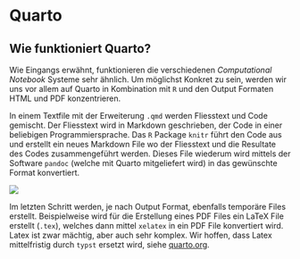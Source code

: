 # Quarto

## Wie funktioniert Quarto?

Wie Eingangs erwähnt, funktionieren die verschiedenen *Computational Notebook* Systeme sehr ähnlich. Um möglichst Konkret zu sein, werden wir uns vor allem auf Quarto in Kombination mit `R` und den Output Formaten HTML und PDF konzentrieren.

In einem Textfile mit der Erweiterung `.qmd` werden Fliesstext und Code gemischt. Der Fliesstext wird in Markdown geschrieben, der Code in einer beliebigen Programmiersprache. Das `R` Package `knitr` führt den Code aus und erstellt ein neues Markdown File wo der Fliesstext und die Resultate des Codes zusammengeführt werden. Dieses File wiederum  wird mittels der Software `pandoc` (welche mit Quarto mitgeliefert wird) in das gewünschte Format konvertiert. 

![](./images/rstudio-qmd-how-it-works.png)


:::{.callout-note}
Im letzten Schritt werden, je nach Output Format, ebenfalls temporäre Files erstellt. Beispielweise wird für die Erstellung eines PDF Files ein LaTeX File erstellt (`.tex`), welches dann mittel `xelatex` in ein PDF File konvertiert wird. Latex ist zwar mächtig, aber auch sehr komplex. Wir hoffen, dass Latex mittelfristig durch `typst` ersetzt wird, siehe [quarto.org](https://quarto.org/docs/prerelease/1.4/typst.html).
:::